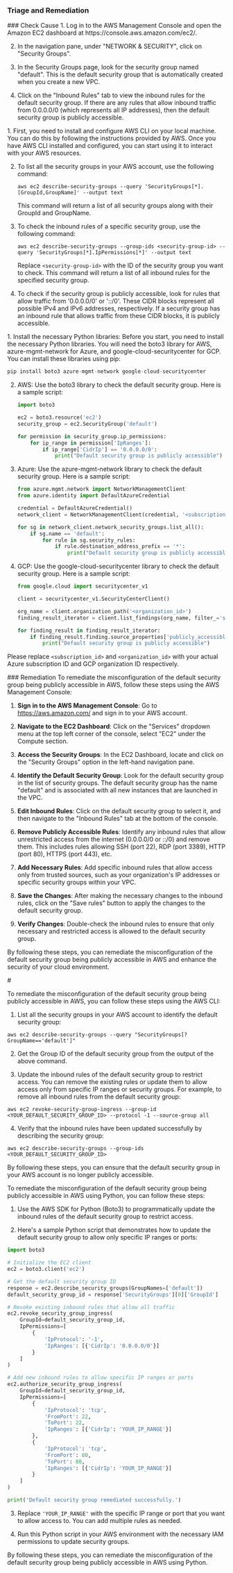 
### Triage and Remediation
<Tabs>

<Tab title='Cause'>
### Check Cause
<AccordionGroup>
<Accordion title='Using Console' defaultOpen='true'>
1. Log in to the AWS Management Console and open the Amazon EC2 dashboard at https://console.aws.amazon.com/ec2/.

2. In the navigation pane, under "NETWORK & SECURITY", click on "Security Groups".

3. In the Security Groups page, look for the security group named "default". This is the default security group that is automatically created when you create a new VPC.

4. Click on the "Inbound Rules" tab to view the inbound rules for the default security group. If there are any rules that allow inbound traffic from 0.0.0.0/0 (which represents all IP addresses), then the default security group is publicly accessible.
</Accordion>

<Accordion title='Using CLI'>
1. First, you need to install and configure AWS CLI on your local machine. You can do this by following the instructions provided by AWS. Once you have AWS CLI installed and configured, you can start using it to interact with your AWS resources.

2. To list all the security groups in your AWS account, use the following command:

   ```
   aws ec2 describe-security-groups --query 'SecurityGroups[*].[GroupId,GroupName]' --output text
   ```
   This command will return a list of all security groups along with their GroupId and GroupName.

3. To check the inbound rules of a specific security group, use the following command:

   ```
   aws ec2 describe-security-groups --group-ids <security-group-id> --query 'SecurityGroups[*].IpPermissions[*]' --output text
   ```
   Replace `<security-group-id>` with the ID of the security group you want to check. This command will return a list of all inbound rules for the specified security group.

4. To check if the security group is publicly accessible, look for rules that allow traffic from '0.0.0.0/0' or '::/0'. These CIDR blocks represent all possible IPv4 and IPv6 addresses, respectively. If a security group has an inbound rule that allows traffic from these CIDR blocks, it is publicly accessible.
</Accordion>

<Accordion title='Using Python'>
1. Install the necessary Python libraries: Before you start, you need to install the necessary Python libraries. You will need the boto3 library for AWS, azure-mgmt-network for Azure, and google-cloud-securitycenter for GCP. You can install these libraries using pip:

   ```python
   pip install boto3 azure-mgmt-network google-cloud-securitycenter
   ```

2. AWS: Use the boto3 library to check the default security group. Here is a sample script:

   ```python
   import boto3

   ec2 = boto3.resource('ec2')
   security_group = ec2.SecurityGroup('default')

   for permission in security_group.ip_permissions:
       for ip_range in permission['IpRanges']:
           if ip_range['CidrIp'] == '0.0.0.0/0':
               print("Default security group is publicly accessible")
   ```

3. Azure: Use the azure-mgmt-network library to check the default security group. Here is a sample script:

   ```python
   from azure.mgmt.network import NetworkManagementClient
   from azure.identity import DefaultAzureCredential

   credential = DefaultAzureCredential()
   network_client = NetworkManagementClient(credential, '<subscription_id>')

   for sg in network_client.network_security_groups.list_all():
       if sg.name == 'default':
           for rule in sg.security_rules:
               if rule.destination_address_prefix == '*':
                   print("Default security group is publicly accessible")
   ```

4. GCP: Use the google-cloud-securitycenter library to check the default security group. Here is a sample script:

   ```python
   from google.cloud import securitycenter_v1

   client = securitycenter_v1.SecurityCenterClient()

   org_name = client.organization_path('<organization_id>')
   finding_result_iterator = client.list_findings(org_name, filter_='security_group="default"')

   for finding_result in finding_result_iterator:
       if finding_result.finding.source_properties['publicly_accessible'] == 'true':
           print("Default security group is publicly accessible")
   ```
   
Please replace `<subscription_id>` and `<organization_id>` with your actual Azure subscription ID and GCP organization ID respectively.
</Accordion>

</AccordionGroup>
</Tab>
<Tab title='Remediation'>
### Remediation

<AccordionGroup>
<Accordion title='Using Console' defaultOpen='true'>
To remediate the misconfiguration of the default security group being publicly accessible in AWS, follow these steps using the AWS Management Console:

1. **Sign in to the AWS Management Console**: Go to https://aws.amazon.com/ and sign in to your AWS account.

2. **Navigate to the EC2 Dashboard**: Click on the "Services" dropdown menu at the top left corner of the console, select "EC2" under the Compute section.

3. **Access the Security Groups**: In the EC2 Dashboard, locate and click on the "Security Groups" option in the left-hand navigation pane.

4. **Identify the Default Security Group**: Look for the default security group in the list of security groups. The default security group has the name "default" and is associated with all new instances that are launched in the VPC.

5. **Edit Inbound Rules**: Click on the default security group to select it, and then navigate to the "Inbound Rules" tab at the bottom of the console.

6. **Remove Publicly Accessible Rules**: Identify any inbound rules that allow unrestricted access from the internet (0.0.0.0/0 or ::/0) and remove them. This includes rules allowing SSH (port 22), RDP (port 3389), HTTP (port 80), HTTPS (port 443), etc.

7. **Add Necessary Rules**: Add specific inbound rules that allow access only from trusted sources, such as your organization's IP addresses or specific security groups within your VPC.

8. **Save the Changes**: After making the necessary changes to the inbound rules, click on the "Save rules" button to apply the changes to the default security group.

9. **Verify Changes**: Double-check the inbound rules to ensure that only necessary and restricted access is allowed to the default security group.

By following these steps, you can remediate the misconfiguration of the default security group being publicly accessible in AWS and enhance the security of your cloud environment.
</Accordion>

<Accordion title='Using CLI'>
#

To remediate the misconfiguration of the default security group being publicly accessible in AWS, you can follow these steps using the AWS CLI:

1. List all the security groups in your AWS account to identify the default security group:
```
aws ec2 describe-security-groups --query "SecurityGroups[?GroupName=='default']"
```

2. Get the Group ID of the default security group from the output of the above command.

3. Update the inbound rules of the default security group to restrict access. You can remove the existing rules or update them to allow access only from specific IP ranges or security groups. For example, to remove all inbound rules from the default security group:
```
aws ec2 revoke-security-group-ingress --group-id <YOUR_DEFAULT_SECURITY_GROUP_ID> --protocol -1 --source-group all
```

4. Verify that the inbound rules have been updated successfully by describing the security group:
```
aws ec2 describe-security-groups --group-ids <YOUR_DEFAULT_SECURITY_GROUP_ID>
```

By following these steps, you can ensure that the default security group in your AWS account is no longer publicly accessible.
</Accordion>

<Accordion title='Using Python'>
To remediate the misconfiguration of the default security group being publicly accessible in AWS using Python, you can follow these steps:

1. Use the AWS SDK for Python (Boto3) to programmatically update the inbound rules of the default security group to restrict access.

2. Here's a sample Python script that demonstrates how to update the default security group to allow only specific IP ranges or ports:

```python
import boto3

# Initialize the EC2 client
ec2 = boto3.client('ec2')

# Get the default security group ID
response = ec2.describe_security_groups(GroupNames=['default'])
default_security_group_id = response['SecurityGroups'][0]['GroupId']

# Revoke existing inbound rules that allow all traffic
ec2.revoke_security_group_ingress(
    GroupId=default_security_group_id,
    IpPermissions=[
        {
            'IpProtocol': '-1',
            'IpRanges': [{'CidrIp': '0.0.0.0/0'}]
        }
    ]
)

# Add new inbound rules to allow specific IP ranges or ports
ec2.authorize_security_group_ingress(
    GroupId=default_security_group_id,
    IpPermissions=[
        {
            'IpProtocol': 'tcp',
            'FromPort': 22,
            'ToPort': 22,
            'IpRanges': [{'CidrIp': 'YOUR_IP_RANGE'}]
        },
        {
            'IpProtocol': 'tcp',
            'FromPort': 80,
            'ToPort': 80,
            'IpRanges': [{'CidrIp': 'YOUR_IP_RANGE'}]
        }
    ]
)

print('Default security group remediated successfully.')
```

3. Replace `'YOUR_IP_RANGE'` with the specific IP range or port that you want to allow access to. You can add multiple rules as needed.

4. Run this Python script in your AWS environment with the necessary IAM permissions to update security groups.

By following these steps, you can remediate the misconfiguration of the default security group being publicly accessible in AWS using Python.
</Accordion>

</AccordionGroup>
</Tab>
</Tabs>
